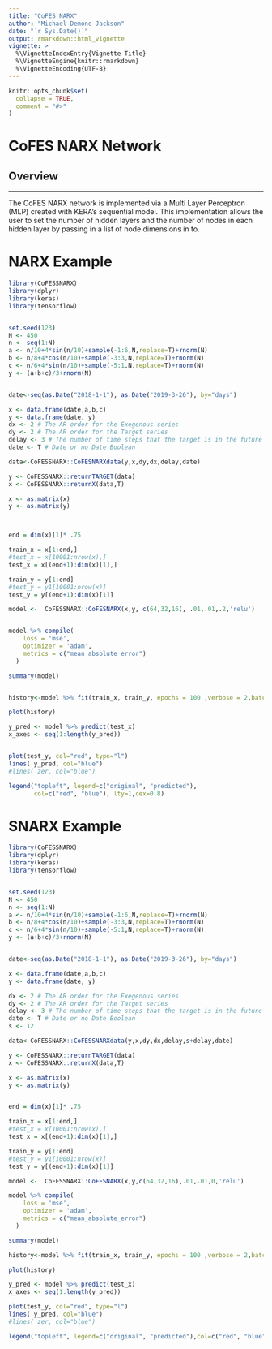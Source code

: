 ```yaml
---
title: "CoFES NARX"
author: "Michael Demone Jackson"
date: "`r Sys.Date()`"
output: rmarkdown::html_vignette
vignette: >
  %\VignetteIndexEntry{Vignette Title}
  %\VignetteEngine{knitr::rmarkdown}
  %\VignetteEncoding{UTF-8}
---
```


```r
knitr::opts_chunk$set(
  collapse = TRUE,
  comment = "#>"
)
```

# CoFES NARX Network

## Overview
________________________________________________________________________________

The CoFES NARX network is implemented via a Multi Layer Perceptron (MLP) created with KERA's sequential model.  This implementation allows the user to set the number of hidden layers and the number of nodes in each hidden layer by passing in a list of node dimensions in to. 


# NARX Example

```r

library(CoFESSNARX)
library(dplyr)
library(keras)
library(tensorflow)


set.seed(123)
N <- 450 
n <- seq(1:N)
a <- n/10+4*sin(n/10)+sample(-1:6,N,replace=T)+rnorm(N)
b <- n/8+4*cos(n/10)+sample(-3:3,N,replace=T)+rnorm(N) 
c <- n/6+4*sin(n/10)+sample(-5:1,N,replace=T)+rnorm(N)
y <- (a+b+c)/3+rnorm(N)


date<-seq(as.Date("2018-1-1"), as.Date("2019-3-26"), by="days")

x <- data.frame(date,a,b,c)  
y <- data.frame(date, y)
dx <- 2 # The AR order for the Exegenous series 
dy <- 2 # The AR order for the Target series 
delay <- 3 # The number of time steps that the target is in the future
date <- T # Date or no Date Boolean

data<-CoFESSNARX::CoFESNARXdata(y,x,dy,dx,delay,date)

y <- CoFESSNARX::returnTARGET(data)
x <- CoFESSNARX::returnX(data,T)

x <- as.matrix(x)
y <- as.matrix(y)



end = dim(x)[1]* .75

train_x = x[1:end,]
#test_x = x[10001:nrow(x),]
test_x = x[(end+1):dim(x)[1],]

train_y = y[1:end]
#test_y = y1[10001:nrow(x)]
test_y = y[(end+1):dim(x)[1]]

model <-  CoFESSNARX::CoFESNARX(x,y, c(64,32,16), .01,.01,.2,'relu')


model %>% compile(
    loss = 'mse',
    optimizer = 'adam',
    metrics = c("mean_absolute_error")
  )

summary(model)


history<-model %>% fit(train_x, train_y, epochs = 100 ,verbose = 2,batch_size = 128, validation_split = 0.2)

plot(history)

y_pred <- model %>% predict(test_x)
x_axes <- seq(1:length(y_pred))


plot(test_y, col="red", type="l")
lines( y_pred, col="blue")
#lines( zer, col="blue")

legend("topleft", legend=c("original", "predicted"),
       col=c("red", "blue"), lty=1,cex=0.8)

```


# SNARX Example

```r

library(CoFESSNARX)
library(dplyr)
library(keras)
library(tensorflow)


set.seed(123)
N <- 450 
n <- seq(1:N)
a <- n/10+4*sin(n/10)+sample(-1:6,N,replace=T)+rnorm(N)
b <- n/8+4*cos(n/10)+sample(-3:3,N,replace=T)+rnorm(N) 
c <- n/6+4*sin(n/10)+sample(-5:1,N,replace=T)+rnorm(N)
y <- (a+b+c)/3+rnorm(N)


date<-seq(as.Date("2018-1-1"), as.Date("2019-3-26"), by="days")

x <- data.frame(date,a,b,c)  
y <- data.frame(date, y)

dx <- 2 # The AR order for the Exegenous series 
dy <- 2 # The AR order for the Target series 
delay <- 3 # The number of time steps that the target is in the future
date <- T # Date or no Date Boolean
s <- 12

data<-CoFESSNARX::CoFESSNARXdata(y,x,dy,dx,delay,s+delay,date)

y <- CoFESSNARX::returnTARGET(data)
x <- CoFESSNARX::returnX(data,T)

x <- as.matrix(x)
y <- as.matrix(y)


end = dim(x)[1]* .75

train_x = x[1:end,]
#test_x = x[10001:nrow(x),]
test_x = x[(end+1):dim(x)[1],]

train_y = y[1:end]
#test_y = y1[10001:nrow(x)]
test_y = y[(end+1):dim(x)[1]]

model <-  CoFESSNARX::CoFESNARX(x,y,c(64,32,16),.01,.01,0,'relu')

model %>% compile(
    loss = 'mse',
    optimizer = 'adam',
    metrics = c("mean_absolute_error")
  )

summary(model)

history<-model %>% fit(train_x, train_y, epochs = 100 ,verbose = 2,batch_size = 128, validation_split = 0.2)

plot(history)

y_pred <- model %>% predict(test_x)
x_axes <- seq(1:length(y_pred))

plot(test_y, col="red", type="l")
lines( y_pred, col="blue")
#lines( zer, col="blue")

legend("topleft", legend=c("original", "predicted"),col=c("red", "blue"), lty=1,cex=0.8)

```
